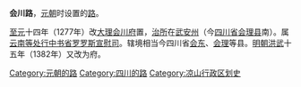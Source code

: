 '''会川路'''，[[元朝|元朝]]时设置的[[路_(行政区划)|路]]。

[[至元_(忽必烈)|至元]]十四年（1277年）改[[大理国|大理]][[会川府|会川府]]置，[[治所|治所]]在[[武安州_(元朝)|武安州]]（今[[四川省|四川省]][[会理县|会理县]]南）。属[[云南等处行中书省|云南等处行中书省]][[罗罗斯宣慰司|罗罗斯宣慰司]]。辖境相当今四川省[[会东县|会东]]、[[会理县|会理]]等县。[[明朝|明朝]][[洪武|洪武]]十五年（1382年）又改为府。

{{元朝云南行政区划}}
{{元朝行政区划|nocat}}
{{元朝行政区划小作品}}
{{DEFAULTSORT:H}}
[[Category:元朝的路|Category:元朝的路]]
[[Category:四川的路|Category:四川的路]]
[[Category:凉山行政区划史|Category:凉山行政区划史]]
